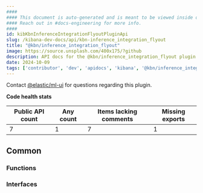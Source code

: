 ```yaml
---
####
#### This document is auto-generated and is meant to be viewed inside our experimental, new docs system.
#### Reach out in #docs-engineering for more info.
####
id: kibKbnInferenceIntegrationFlyoutPluginApi
slug: /kibana-dev-docs/api/kbn-inference_integration_flyout
title: "@kbn/inference_integration_flyout"
image: https://source.unsplash.com/400x175/?github
description: API docs for the @kbn/inference_integration_flyout plugin
date: 2024-10-09
tags: ['contributor', 'dev', 'apidocs', 'kibana', '@kbn/inference_integration_flyout']
---
```




Contact [@elastic/ml-ui](https://github.com/orgs/elastic/teams/ml-ui) for questions regarding this plugin.

**Code health stats**

| Public API count  | Any count | Items lacking comments | Missing exports |
|-------------------|-----------|------------------------|-----------------|
| 7 | 1 | 7 | 1 |

## Common

### Functions
<DocDefinitionList data={kbnInferenceIntegrationFlyoutObj.common.functions}/>

### Interfaces
<DocDefinitionList data={kbnInferenceIntegrationFlyoutObj.common.interfaces}/>

